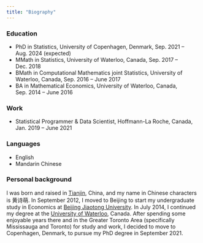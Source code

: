```yaml
---
title: "Biography"
---
```


### Education

* PhD in Statistics, University of Copenhagen, Denmark, Sep. 2021 -- Aug. 2024 (expected)
* MMath in Statistics, University of Waterloo, Canada, Sep. 2017 -- Dec. 2018
* BMath in Computational Mathematics joint Statistics, University of Waterloo, Canada, Sep. 2016 -- June 2017
* BA in Mathematical Economics, University of Waterloo, Canada, Sep. 2014 -- June 2016

### Work

* Statistical Programmer & Data Scientist, Hoffmann-La Roche, Canada, Jan. 2019 -- June 2021

### Languages

* English
* Mandarin Chinese

### Personal background

I was born and raised in [Tianjin](https://goo.gl/maps/Z9mNuf78ABCCQwfu6), China, and my name in Chinese characters is 黄诗萌. In September 2012, I moved to Beijing to start my undergraduate study in Economics at [Beijing Jiaotong University](http://en.njtu.edu.cn/). In July 2014, I continued my degree at the [University of Waterloo](https://uwaterloo.ca/), Canada. After spending some enjoyable years there and in the Greater Toronto Area (specifically Mississauga and Toronto) for study and work, I decided to move to Copenhagen, Denmark, to pursue my PhD degree in September 2021.
